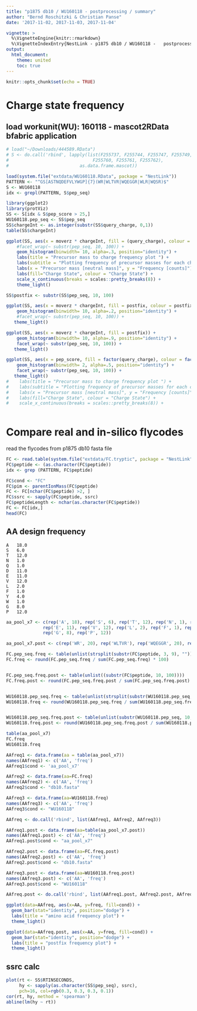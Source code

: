 ```yaml
---
title: "p1875 db10 / WU160118 -	postprocessing / summary"
author: "Bernd Roschitzki & Christian Panse"
date: '2017-11-02, 2017-11-03, 2017-11-04'

vignette: >
  %\VignetteEngine{knitr::rmarkdown}
  %\VignetteIndexEntry{NestLink - p1875 db10 / WU160118 -	postprocessing / summary}
output:
  html_document:
    theme: united	
    toc: true
---
```


```r
knitr::opts_chunk$set(echo = TRUE)
```

# Charge state frequency
## load workunit(WU): 160118 - mascot2RData bfabric application

```r
# load("~/Downloads/444589.RData")
# S <- do.call('rbind', lapply(list(F255737, F255744, F255747, F255749, F255751,
#                                F255760, F255761, F255762), 
#                           as.data.frame.mascot))

load(system.file("extdata/WU160118.RData", package = "NestLink"))
PATTERN <- "^GS[ASTNQDEFVLYWGP]{7}(WR|WLTVR|WQEGGR|WLR|WQSR)$"
S <- WU160118
idx <- grepl(PATTERN, S$pep_seq)
```


```r
library(ggplot2)
library(protViz)
SS <- S[idx & S$pep_score > 25,]
WU160118.pep_seq <- SS$pep_seq
SS$chargeInt <- as.integer(substr(SS$query_charge, 0,1))
table(SS$chargeInt)

ggplot(SS, aes(x = moverz * chargeInt, fill = (query_charge), colour = (query_charge))) +
    #facet_wrap(~ substr(pep_seq, 10, 100)) +
    geom_histogram(binwidth= 10, alpha=.3, position="identity") +
    labs(title = "Precursor mass to charge frequency plot ") +
    labs(subtitle = "Plotting frequency of precursor masses for each charge state") +
    labs(x = "Precursor mass [neutral mass]", y = "Frequency [counts]") +
    labs(fill="Charge State", colour = "Charge State") +
    scale_x_continuous(breaks = scales::pretty_breaks(8)) +
    theme_light()
```

```r
SS$postfix <- substr(SS$pep_seq, 10, 100)

ggplot(SS, aes(x = moverz * chargeInt, fill = postfix, colour = postfix)) +
    geom_histogram(binwidth= 10, alpha=.2, position="identity") +
    #facet_wrap(~ substr(pep_seq, 10, 100)) +
   theme_light()
```

```r
ggplot(SS, aes(x = moverz * chargeInt, fill = postfix)) +
    geom_histogram(binwidth= 10, alpha=.9, position="identity") +
    facet_wrap(~ substr(pep_seq, 10, 100)) +
   theme_light()
```

```r
ggplot(SS, aes(x = pep_score, fill = factor(query_charge), colour = factor(query_charge))) +
    geom_histogram(binwidth= 2, alpha=.5, position="identity") +
    facet_wrap(~ substr(pep_seq, 10, 100)) +
   theme_light()
#    labs(title = "Precursor mass to charge frequency plot ") +
#    labs(subtitle = "Plotting frequency of precursor masses for each charge state") +
#    labs(x = "Precursor mass [neutral mass]", y = "Frequency [counts]") +
#    labs(fill="Charge State", colour = "Charge State") +
#    scale_x_continuous(breaks = scales::pretty_breaks(8)) +
    
```

# Compare real and in-silico flycodes

read the flycodes from p1875 db10 fasta file

```r
FC <- read.table(system.file("extdata/FC.tryptic", package = "NestLink"), col.names = "peptide")
FC$peptide <- (as.character(FC$peptide))
idx <- grep (PATTERN, FC$peptide)

FC$cond <- "FC"
FC$pim <- parentIonMass(FC$peptide)
FC <- FC[nchar(FC$peptide) >2, ]
FC$ssrc <- sapply(FC$peptide, ssrc)
FC$peptideLength <- nchar(as.character(FC$peptide))
FC <- FC[idx,]
head(FC)    
```

## AA design frequency

```
A 	18.0
S 	6.0
T 	12.0
N 	1.0
Q 	1.0
D 	11.0
E 	11.0
V 	12.0
L 	2.0
F 	1.0
Y 	4.0
W 	1.0
G 	8.0
P 	12.0
```

```r
aa_pool_x7 <- c(rep('A', 18), rep('S', 6), rep('T', 12), rep('N', 1), rep('Q', 1), rep('D', 11), 
              rep('E', 11), rep('V', 12), rep('L', 2), rep('F', 1), rep('Y', 4), rep('W', 1), 
              rep('G', 8), rep('P', 12))

aa_pool_x7.post <- c(rep('WR', 20), rep('WLTVR'), rep('WQEGGR', 20), rep('WLR', 20), rep('WQSR', 20))

```

```r
FC.pep_seq.freq <- table(unlist(strsplit(substr(FC$peptide, 3, 9), "")))
FC.freq <- round(FC.pep_seq.freq / sum(FC.pep_seq.freq) * 100)


FC.pep_seq.freq.post <- table(unlist((substr(FC$peptide, 10, 100))))
FC.freq.post <- round(FC.pep_seq.freq.post / sum(FC.pep_seq.freq.post) * 100)


WU160118.pep_seq.freq <- table(unlist(strsplit(substr(WU160118.pep_seq, 3, 9), "")))
WU160118.freq <- round(WU160118.pep_seq.freq / sum(WU160118.pep_seq.freq) *100)


WU160118.pep_seq.freq.post <- table(unlist(substr(WU160118.pep_seq, 10, 100)))
WU160118.freq.post <- round(WU160118.pep_seq.freq.post / sum(WU160118.pep_seq.freq.post) *100)
```

```r
table(aa_pool_x7)
FC.freq
WU160118.freq
```


```r
AAfreq1 <- data.frame(aa = table(aa_pool_x7))
names(AAfreq1) <- c('AA', 'freq')
AAfreq1$cond <- 'aa_pool_x7'

AAfreq2 <- data.frame(aa=FC.freq)
names(AAfreq2) <- c('AA', 'freq')
AAfreq2$cond <- "db10.fasta"

AAfreq3 <- data.frame(aa=WU160118.freq)
names(AAfreq3) <- c('AA', 'freq')
AAfreq3$cond <- "WU160118"

AAfreq <- do.call('rbind', list(AAfreq1, AAfreq2, AAfreq3))
```

```r
AAfreq1.post <- data.frame(aa=table(aa_pool_x7.post))
names(AAfreq1.post) <- c('AA', 'freq')
AAfreq1.post$cond <- "aa_pool_x7"

AAfreq2.post <- data.frame(aa=FC.freq.post)
names(AAfreq2.post) <- c('AA', 'freq')
AAfreq2.post$cond <- "db10.fasta"

AAfreq3.post <- data.frame(aa=WU160118.freq.post)
names(AAfreq3.post) <- c('AA', 'freq')
AAfreq3.post$cond <- "WU160118"

AAfreq.post <- do.call('rbind', list(AAfreq1.post, AAfreq2.post, AAfreq3.post))

```

```r
ggplot(data=AAfreq, aes(x=AA, y=freq, fill=cond)) + 
  geom_bar(stat="identity", position="dodge") + 
  labs(title = "amino acid frequency plot") +
  theme_light()
```


```r
ggplot(data=AAfreq.post, aes(x=AA, y=freq, fill=cond)) + 
  geom_bar(stat="identity", position="dodge") + 
  labs(title = "postfix frequency plot") +
  theme_light()
```

## ssrc calc

```r
plot(rt <- SS$RTINSECONDS, 
     hy <- sapply(as.character(SS$pep_seq), ssrc), 
     pch=16, col=rgb(0.3, 0.3, 0.3, 0.1))
cor(rt, hy, method = 'spearman')
abline(lm(hy ~ rt))
```

 
